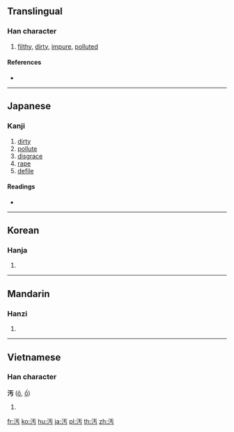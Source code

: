 {{also|污|汙}}
==Translingual==

===Han character===
{{Han char|rn=85|rad=水|as=03|sn=6|four=|canj=EMJS}}

# [[filthy]], [[dirty]], [[impure]], [[polluted]]

====References====
* {{Han ref|kx=0605.150|dkj=17133|dj=0999.060|hdz=31551.020|uh=6C5A|ud=27738}}

----

==Japanese==

===Kanji===
{{ja-kanji|grade=c|rs=水03}}

# [[dirty]]
# [[pollute]]
# [[disgrace]]
# [[rape]]
# [[defile]]

====Readings====
* {{ja-readings|on=[[お]] (o)|kun=[[けがす]] (kegasu), [[けがれる]] (kegareru), [[よごす]] (yogosu), [[きたない]] (kitanai)}}

----

==Korean==

===Hanja===
{{ko-hanja|hangeul=오|eumhun=|rv=o|mr=o|y=o}}

# {{defn|lang=ko|sort=水03}}

----

==Mandarin==

===Hanzi===
{{cmn-hanzi|pin=[[wā]] ([[wa1]]), [[wū]] ([[wu1]]), [[wù]] ([[wu4]]), [[yū]] ([[yu1]])|wg=wa<sup>1</sup>, wu<sup>1</sup>, wu<sup>4</sup>, yü<sup>1</sup>}}

# {{defn|lang=cmn|sort=水03}}

----

==Vietnamese==

===Han character===
'''汚''' ([[ô]], [[ố]])

# {{defn|lang=vi}}

[[fr:汚]]
[[ko:汚]]
[[hu:汚]]
[[ja:汚]]
[[pl:汚]]
[[th:汚]]
[[zh:汚]]